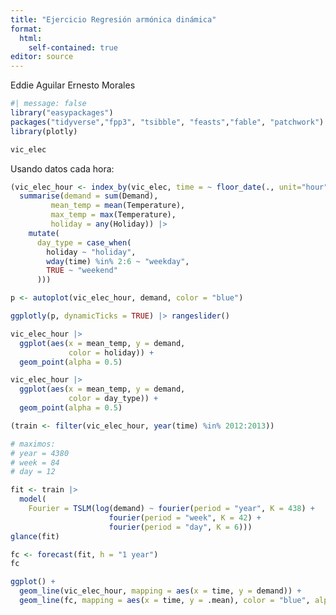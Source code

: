 ```yaml
---
title: "Ejercicio Regresión armónica dinámica"
format:
  html:
    self-contained: true
editor: source
---
```



Eddie Aguilar
Ernesto Morales

```r
#| message: false
library("easypackages")
packages("tidyverse","fpp3", "tsibble", "feasts","fable", "patchwork")
library(plotly)
```

```r
vic_elec
```

Usando datos cada hora: 

```r
(vic_elec_hour <- index_by(vic_elec, time = ~ floor_date(., unit="hour")) |> 
  summarise(demand = sum(Demand),
         mean_temp = mean(Temperature),
         max_temp = max(Temperature),
         holiday = any(Holiday)) |> 
    mutate(
      day_type = case_when(
        holiday ~ "holiday",
        wday(time) %in% 2:6 ~ "weekday",
        TRUE ~ "weekend"
      )))
```

```r
p <- autoplot(vic_elec_hour, demand, color = "blue")

ggplotly(p, dynamicTicks = TRUE) |> rangeslider()
```

```r
vic_elec_hour |> 
  ggplot(aes(x = mean_temp, y = demand, 
             color = holiday)) +
  geom_point(alpha = 0.5)
```

```r
vic_elec_hour |> 
  ggplot(aes(x = mean_temp, y = demand, 
             color = day_type)) +
  geom_point(alpha = 0.5)
```

```r
(train <- filter(vic_elec_hour, year(time) %in% 2012:2013))
```

```r
# maximos:
# year = 4380
# week = 84
# day = 12

fit <- train |>  
  model(
    Fourier = TSLM(log(demand) ~ fourier(period = "year", K = 438) + 
                      fourier(period = "week", K = 42) + 
                      fourier(period = "day", K = 6)))
glance(fit)
```


```r
fc <- forecast(fit, h = "1 year")
fc
```


```r
ggplot() +
  geom_line(vic_elec_hour, mapping = aes(x = time, y = demand)) + 
  geom_line(fc, mapping = aes(x = time, y = .mean), color = "blue", alpha = 0.8)
```
